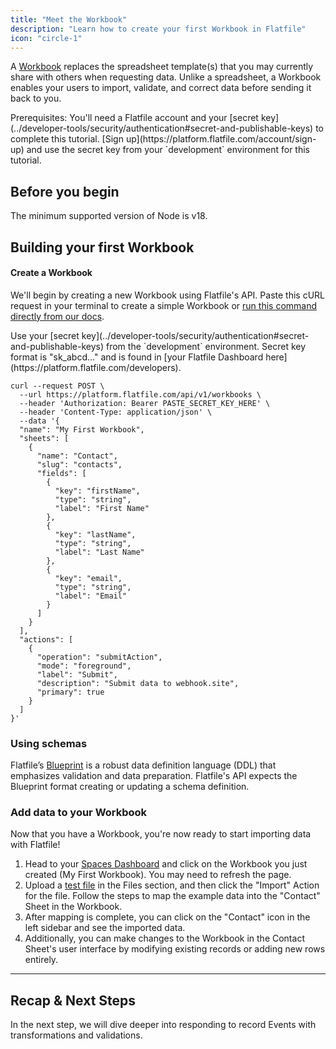 ```yaml
---
title: "Meet the Workbook"
description: "Learn how to create your first Workbook in Flatfile"
icon: "circle-1"
---
```


<Snippet file="shared/dxpbanner.mdx" />

A <Tooltip tip="Analogous to a database...">[Workbook](https://flatfileinc.mintlify.dev/docs/concepts/workbooks)</Tooltip> replaces the spreadsheet template(s) that you may currently share with others when requesting data. Unlike a spreadsheet, a Workbook enables your users to import, validate, and correct data before sending it back to you.

<Info>
  Prerequisites: You'll need a Flatfile account and your [secret
  key](../developer-tools/security/authentication#secret-and-publishable-keys)
  to complete this tutorial. [Sign
  up](https://platform.flatfile.com/account/sign-up) and use the secret key from
  your `development` environment for this tutorial.
</Info>

## Before you begin

The minimum supported version of Node is v18.

## Building your first Workbook

#### Create a Workbook

We'll begin by creating a new Workbook using Flatfile's API. Paste this cURL request in your terminal to create a simple Workbook or <Tooltip tip="Create a sample Workbook">[run this command directly from our docs](https://reference.flatfile.com/docs/api/tjt005wdogklo-create-a-sample-workbook)</Tooltip>.

<Tip>
  Use your [secret
  key](../developer-tools/security/authentication#secret-and-publishable-keys)
  from the `development` environment. Secret key format is "sk_abcd..." and is
  found in [your Flatfile Dashboard
  here](https://platform.flatfile.com/developers).
</Tip>

```shell Shell / cURL
curl --request POST \
  --url https://platform.flatfile.com/api/v1/workbooks \
  --header 'Authorization: Bearer PASTE_SECRET_KEY_HERE' \
  --header 'Content-Type: application/json' \
  --data '{
  "name": "My First Workbook",
  "sheets": [
    {
      "name": "Contact",
      "slug": "contacts",
      "fields": [
        {
          "key": "firstName",
          "type": "string",
          "label": "First Name"
        },
        {
          "key": "lastName",
          "type": "string",
          "label": "Last Name"
        },
        {
          "key": "email",
          "type": "string",
          "label": "Email"
        }
      ]
    }
  ],
  "actions": [
    {
      "operation": "submitAction",
      "mode": "foreground",
      "label": "Submit",
      "description": "Submit data to webhook.site",
      "primary": true
    }
  ]
}'
```

### Using schemas

Flatfile’s <Tooltip tip="A Data Definition Language...">[Blueprint](../blueprint/overview)</Tooltip> is a robust data definition language (DDL) that emphasizes validation and data preparation. Flatfile's API expects the Blueprint format creating or updating a schema definition.

### Add data to your Workbook

Now that you have a Workbook, you're now ready to start importing data with Flatfile!

1. Head to your <Tooltip tip="Go to dashboard">[Spaces Dashboard](https://platform.flatfile.com)</Tooltip> and click on
   the Workbook you just created (My First Workbook). You may need to refresh the page.
2. Upload a [test file](https://assets.ctfassets.net/hjneo4qi4goj/6I48ynsesoL1s1YhPK8Pvx/1d5ed30534c1ef44166d440a08612621/getting-started.csv) in the Files section, and then click the "Import" Action for the file. Follow the steps to map the example data into the "Contact" Sheet in the Workbook.
3. After mapping is complete, you can click on the "Contact" icon in the left sidebar and see the imported data.
4. Additionally, you can make changes to the Workbook in the Contact Sheet's user interface by modifying existing records or adding new rows entirely.

---

## Recap & Next Steps

In the next step, we will dive deeper into responding to record Events with transformations and validations.

